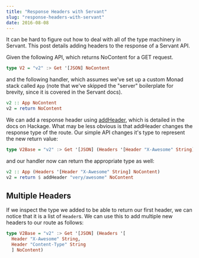 ```yaml
---
title: "Response Headers with Servant"
slug: "response-headers-with-servant"
date: 2016-08-08
---
```


It can be hard to figure out how to deal with all of the type
machinery in Servant. This post details adding headers to the response
of a Servant API.

Given the following API, which returns NoContent for a GET request.

```haskell
type V2 = "v2" :> Get '[JSON] NoContent
```

and the following handler, which assumes we've set up a custom Monad
stack called `App` (note that we've skipped the "server" boilerplate
for brevity, since it is covered in the Servant docs).

```haskell
v2 :: App NoContent
v2 = return NoContent
```

We can add a response header using [addHeader][addHeader], which is
detailed in the docs on Hackage. What may be less obvious is that
addHeader changes the response type of the route. Our simple API
changes it's type to represent the new return value:

```haskell
type V2Base = "v2" :> Get '[JSON] (Headers '[Header "X-Awesome" String] NoContent)
```

and our handler now can return the appropriate type as well:

```haskell
v2 :: App (Headers '[Header "X-Awesome" String] NoContent)
v2 = return $ addHeader "very/awesome" NoContent
```

## Multiple Headers

If we inspect the type we added to be able to return our first header,
we can notice that it is a list of `Header`s. We can use this to add
multiple new headers to our route as follows:

```haskell
type V2Base = "v2" :> Get '[JSON] (Headers '[
  Header "X-Awesome" String,
  Header "Content-Type" String
  ] NoContent)
```

[addHeader]: http://hackage.haskell.org/package/servant-0.8/docs/Servant-API-ResponseHeaders.html#v:addHeader
